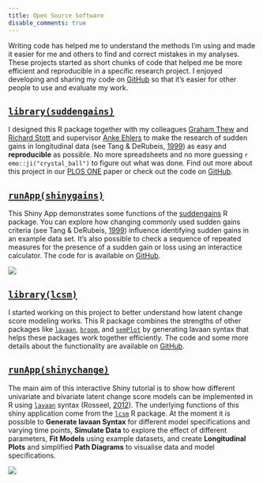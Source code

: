 ```yaml
---
title: Open Source Software
disable_comments: true
---
```


Writing code has helped me to understand the methods I'm using and made it easier for me and others to find and correct mistakes in my analyses.
These projects started as short chunks of code that helped me be more efficient and reproducible in a specific research project.
I enjoyed developing and sharing my code on [GitHub](https://github.com/milanwiedemann) so that it's easier for other people to use and evaluate my work.

## [`library(suddengains)`](https://milanwiedemann.github.io/suddengains/)

I designed this R package together with my colleagues [Graham Thew](https://twitter.com/drgrahamthew) and [Richard Stott](https://twitter.com/DrRichardStott) and supervisor [Anke Ehlers](https://www.psy.ox.ac.uk/team/anke-ehlers) to make the research of sudden gains in longitudinal data (see Tang & DeRubeis, [1999](https://doi.org/10.1037/0022-006X.67.6.894)) as easy and **reproducible** as possible.
No more spreadsheets and no more guessing `r emo::ji("crystal_ball")` to figure out what was done.
Find out more about this project in our [PLOS ONE](https://doi.org/10.1371/journal.pone.0230276) paper or check out the code on [GitHub](https://github.com/milanwiedemann/suddengains).

<!-- <img src="/gifs/r-suddengains.gif"/> -->

## [`runApp(shinygains)`](https://milanwiedemann.shinyapps.io/shinygains/)

This Shiny App demonstrates some functions of the [suddengains](https://milanwiedemann.github.io/suddengains/) R package.
You can explore how changing commonly used sudden gains criteria (see Tang & DeRubeis, [1999](https://doi.org/10.1037/0022-006X.67.6.894)) influence identifying sudden gains in an example data set.
It's also possible to check a sequence of repeated measures for the presence of a sudden gain or loss using an interactice calculator.
The code for is available on [GitHub](https://github.com/milanwiedemann/shinygains).


<img src="/gifs/r-shinygains-demo-01.gif"/>


## [`library(lcsm)`](https://milanwiedemann.github.io/lcsm/)

I started working on this project to better understand how latent change score modeling works. 
This R package combines the strengths of other packages like [`lavaan`](http://lavaan.ugent.be/), [`broom`](https://CRAN.R-project.org/package=broom), and [`semPlot`](https://CRAN.R-project.org/package=semPlot) by generating lavaan syntax that helps these packages work together efficiently. 
The code and some more details about the functionality are available on [GitHub](https://github.com/milanwiedemann/lcsm).


## [`runApp(shinychange)`](https://milanwiedemann.shinyapps.io/shinychange/)

The main aim of this interactive Shiny tutorial is to show how different univariate and bivariate latent change score models can be implemented in R using [`lavaan`](http://lavaan.ugent.be/) syntax (Rosseel, [2012](http://www.jstatsoft.org/v48/i02)).
The underlying functions of this shiny application come from the [`lcsm`](https://milanwiedemann.github.io/lcsm/) R package.
At the moment it is possible to **Generate lavaan Syntax** for different model specifications and varying time points, **Simulate Data** to explore the effect of different parameters, **Fit Models** using example datasets, and create **Longitudinal Plots** and simplified **Path Diagrams** to visualise data and model specifications.

<img src="/gifs/r-shinychange-low.gif"/>
